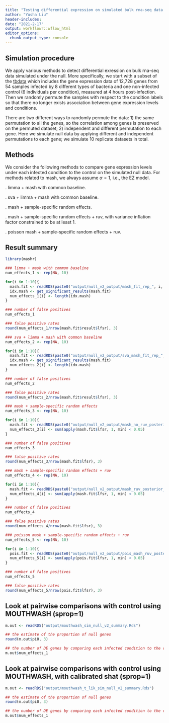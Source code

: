 ```yaml
---
title: "Testing differential expression on simulated bulk rna-seq data under the null (different permutation)"
author: "Yusha Liu"
header-includes:
date: "2021-2-17"
output: workflowr::wflow_html
editor_options:
  chunk_output_type: console
---
```


## Simulation procedure
We apply various methods to detect differential exression on bulk rna-seq data simulated under the null. More specifically, we start with a subset of the [tbdata](https://pubmed.ncbi.nlm.nih.gov/26586179/) which includes the gene expression data of 12,728 genes from 54 samples infected by 8 different types of bacteria and one non-infected control (6 individuals per condition), measured at 4 hours post-infection. Then we randomly permute the samples with respect to the condition labels so that there no longer exists association between gene expression levels and conditions. 

There are two different ways to randomly permute the data: 1) the same permutation to all the genes, so the correlation among genes is preserved on the permuted dataset; 2) independent and different permutation to each gene. Here we simulate null data by applying different and independent permutations to each gene; we simulate 10 replicate datasets in total.


## Methods
We consider the following methods to compare gene expression levels under each infected condition to the control on the simulated null data. For methods related to mash, we always assume $\alpha = 1$, i.e., the EZ model. 

\noindent 1. limma + mash with common baseline.

\noindent 2. sva + limma + mash with common baseline.

\noindent 3. mash + sample-specific random effects.

\noindent 4. mash + sample-specific random effects + ruv, with variance inflation factor constrained to be at least 1. 

\noindent 5. poisson mash + sample-specific random effects + ruv.


## Result summary
```r
library(mashr)

### limma + mash with common baseline
num_effects_1 <- rep(NA, 10)

for(i in 1:10){
  mash.fit <- readRDS(paste0("output/null_v2_output/mash_fit_rep_", i, ".Rds"))
  idx.mash <- get_significant_results(mash.fit)
  num_effects_1[i] <- length(idx.mash)
}

### number of false positives
num_effects_1

### false positive rates
round(num_effects_1/nrow(mash.fit$result$lfsr), 3)

```


```r
### sva + limma + mash with common baseline 
num_effects_2 <- rep(NA, 10)

for(i in 1:10){
  mash.fit <- readRDS(paste0("output/null_v2_output/sva_mash_fit_rep_", i, ".Rds"))
  idx.mash <- get_significant_results(mash.fit)
  num_effects_2[i] <- length(idx.mash)
}

### number of false positives
num_effects_2

### false positive rates
round(num_effects_2/nrow(mash.fit$result$lfsr), 3)

```


```r
### mash + sample-specific random effects
num_effects_3 <- rep(NA, 10)

for(i in 1:10){
  mash.fit <- readRDS(paste0("output/null_v2_output/mash_no_ruv_posterior_rep_", i, ".Rds"))
  num_effects_3[i] <- sum(apply(mash.fit$lfsr, 1, min) < 0.05)
}

### number of false positives
num_effects_3

### false positive rates
round(num_effects_3/nrow(mash.fit$lfsr), 3)

```


```r
### mash + sample-specific random effects + ruv
num_effects_4 <- rep(NA, 10)

for(i in 1:10){
  mash.fit <- readRDS(paste0("output/null_v2_output/mash_ruv_posterior_rep_", i, ".Rds"))
  num_effects_4[i] <- sum(apply(mash.fit$lfsr, 1, min) < 0.05)
}

### number of false positives
num_effects_4

### false positive rates
round(num_effects_4/nrow(mash.fit$lfsr), 3)

```



```r
### poisson mash + sample-specific random effects + ruv
num_effects_5 <- rep(NA, 10)

for(i in 1:10){
  pois.fit <- readRDS(paste0("output/null_v2_output/pois_mash_ruv_posterior_rep_", i, ".Rds"))
  num_effects_5[i] <- sum(apply(pois.fit$lfsr, 1, min) < 0.05)
}

### number of false positives
num_effects_5

### false positive rates
round(num_effects_5/nrow(pois.fit$lfsr), 3)

```


## Look at pairwise comparisons with control using MOUTHWASH (sprop=1)
```r
m.out <- readRDS("output/mouthwash_sim_null_v2_summary.Rds")

## the estimate of the proportion of null genes
round(m.out$pi0, 3)

## the number of DE genes by comparing each infected condition to the control (lfsr < 0.05)
m.out$num_effects_1

```


## Look at pairwise comparisons with control using MOUTHWASH, with calibrated shat (sprop=1)
```r
m.out <- readRDS("output/mouthwash_t_lik_sim_null_v2_summary.Rds")

## the estimate of the proportion of null genes
round(m.out$pi0, 3)

## the number of DE genes by comparing each infected condition to the control (lfsr < 0.05)
m.out$num_effects_1

```